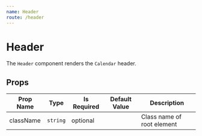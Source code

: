 ```yaml
---
name: Header
route: /header
---
```

# Header

The `Header` component renders the `Calendar` header.

## Props
| Prop Name | Type | Is Required | Default Value | Description |
|-|-|-|-|-|
| className| `string`| optional| | Class name of root element|
